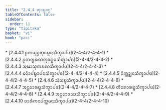 ```yaml
---
title: "2.4.4 ᨲᩩᩅᨭ᩠ᨭᩅᨣ᩠ᨣ"
tableOfContents: false
sidebar:
  order: 11
type: "tipitaka"
basket: "vi"
book: "paci"
---
```



<DynamicBreadcrumb />



<TableOfContents book="paci" section="2.4.4">
* [2.4.4.1 ᩑᨠᨾᨬ᩠ᨧᨲᩩᩅᨭ᩠ᨭᨶᩈᩥᨠ᩠ᨡᩣᨸᨴ](2-4-4/2-4-4-1)
* [2.4.4.2 ᩑᨠᨲ᩠ᨳᩁᨱᨲᩩᩅᨭ᩠ᨭᨶᩈᩥᨠ᩠ᨡᩣᨸᨴ](2-4-4/2-4-4-2)
* [2.4.4.3 ᩋᨹᩣᩈᩩᨠᩁᨱᩈᩥᨠ᩠ᨡᩣᨸᨴ](2-4-4/2-4-4-3)
* [2.4.4.4 ᨶᩮᩫᩣᨸᨭ᩠ᨮᩣᨸᨶᩈᩥᨠ᩠ᨡᩣᨸᨴ](2-4-4/2-4-4-4)
* [2.4.4.5 ᨶᩥᨠ᩠ᨠᨯ᩠ᨰᨶᩈᩥᨠ᩠ᨡᩣᨸᨴ](2-4-4/2-4-4-5)
* [2.4.4.6 ᩈᩴᩈᨭ᩠ᨮᩈᩥᨠ᩠ᨡᩣᨸᨴ](2-4-4/2-4-4-6)
* [2.4.4.7 ᩋᨶ᩠ᨲᩮᩣᩁᨭ᩠ᨮᩈᩥᨠ᩠ᨡᩣᨸᨴ](2-4-4/2-4-4-7)
* [2.4.4.8 ᨲᩥᩁᩮᩣᩁᨭ᩠ᨮᩈᩥᨠ᩠ᨡᩣᨸᨴ](2-4-4/2-4-4-8)
* [2.4.4.9 ᩋᨶ᩠ᨲᩮᩣᩅᩔᩈᩥᨠ᩠ᨡᩣᨸᨴ](2-4-4/2-4-4-9)
* [2.4.4.10 ᨧᩣᩁᩥᨠᨶᨸᨠ᩠ᨠᨾᨶᩈᩥᨠ᩠ᨡᩣᨸᨴ](2-4-4/2-4-4-10)
</TableOfContents>
